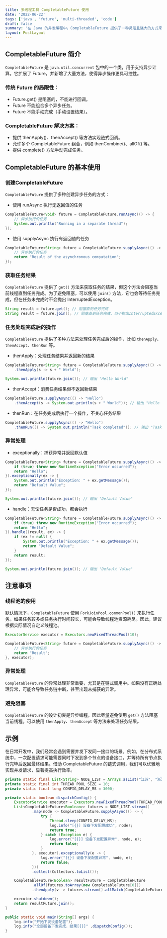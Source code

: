 ```yaml
---
title: 多线程工具 CompletableFuture 使用
date: '2022-06-22'
tags: ['java', 'future', 'multi-threaded', 'code']
draft: false
summary: '在 Java 的并发编程中，CompletableFuture 提供了一种灵活且强大的方式来处理异步任务。相较于传统的 Future，CompletableFuture 支持回调、链式操作以及异常处理等特性，使得异步编程更加简洁易读。'
layout: PostLayout
---
```


## CompletableFuture 简介

`CompletableFuture` 是 `java.util.concurrent` 包中的一个类，用于支持异步计算。它扩展了 Future，并新增了大量方法，使得异步操作更具可控性。

### 传统 Future 的局限性：

- Future.get() 是阻塞的，不能进行回调。
- Future 不能组合多个异步任务。
- Future 不能手动完成（手动设置结果）。

### CompletableFuture 解决方案：

- 提供 thenApply()、thenAccept() 等方法实现链式回调。
- 允许多个 CompletableFuture 组合，例如 thenCombine()、allOf() 等。
- 提供 complete() 方法手动完成任务。

## CompletableFuture 的基本使用

### 创建CompletableFuture

`CompletableFuture` 提供了多种创建异步任务的方式：

- 使用 runAsync 执行无返回值的任务

```java
CompletableFuture<Void> future = CompletableFuture.runAsync(() -> {
    // 异步执行的任务
    System.out.println("Running in a separate thread");
});
```

- 使用 supplyAsync 执行有返回值的任务

```java
CompletableFuture<String> future = CompletableFuture.supplyAsync(() -> {
    // 异步执行的任务
    return "Result of the asynchronous computation";
});
```

### 获取任务结果

`CompletableFuture` 提供了 `get()` 方法来获取任务的结果，但这个方法会阻塞当前线程直到任务完成。为了避免阻塞，可以使用 `join()` 方法，它也会等待任务完成，但在任务未完成时不会抛出 InterruptedException。

```java
String result = future.get(); // 阻塞直到任务完成
String result = future.join(); // 阻塞直到任务完成，但不抛出InterruptedException
```

### 任务处理完成后的操作

`CompletableFuture` 提供了多种方法来处理任务完成后的操作，比如 `thenApply`、`thenAccept`、`thenRun` 等。

- thenApply：处理任务结果并返回新的结果

```java
CompletableFuture<String> future = CompletableFuture.supplyAsync(() -> "Hello")
    .thenApply(s -> s + " World");

System.out.println(future.join()); // 输出 "Hello World"
```

- thenAccept：消费任务结果但不返回新结果

```java
CompletableFuture.supplyAsync(() -> "Hello")
    .thenAccept(s -> System.out.println(s + " World")); // 输出 "Hello World"
```

- thenRun：在任务完成后执行一个操作，不关心任务结果

```java
CompletableFuture.supplyAsync(() -> "Hello")
    .thenRun(() -> System.out.println("Task completed")); // 输出 "Task completed"
```

### 异常处理

- exceptionally：捕获异常并返回默认值

```java
CompletableFuture<String> future = CompletableFuture.supplyAsync(() -> {
    if (true) throw new RuntimeException("Error occurred");
    return "Hello";
}).exceptionally(ex -> {
    System.out.println("Exception: " + ex.getMessage());
    return "Default Value";
});

System.out.println(future.join()); // 输出 "Default Value"
```

- handle：无论任务是否成功，都会执行

```java
CompletableFuture<String> future = CompletableFuture.supplyAsync(() -> {
    if (true) throw new RuntimeException("Error occurred");
    return "Hello";
}).handle((result, ex) -> {
    if (ex != null) {
        System.out.println("Exception: " + ex.getMessage());
        return "Default Value";
    }
    return result;
});

System.out.println(future.join()); // 输出 "Default Value"
```

## 注意事项

### 线程池的使用

默认情况下，`CompletableFuture` 使用 `ForkJoinPool.commonPool()` 来执行任务。如果任务较多或任务执行时间较长，可能会导致线程池资源耗尽。因此，建议根据实际情况自定义线程池。

```java
ExecutorService executor = Executors.newFixedThreadPool(10);

CompletableFuture<String> future = CompletableFuture.supplyAsync(() -> {
    // 异步执行的任务
    return "Result";
}, executor);
```

### 异常处理

`CompletableFuture` 的异常处理非常重要，尤其是在链式调用中。如果没有正确处理异常，可能会导致任务链中断，甚至出现未捕获的异常。

### 避免阻塞

`CompletableFuture` 的设计初衷是异步编程，因此尽量避免使用 `get()` 方法阻塞当前线程。可以使用 `thenApply`、`thenAccept` 等方法来处理任务结果。

## 示例

在日常开发中，我们经常会遇到需要并发下发同一接口的场景。例如，在分布式系统中，一次配置请求可能需要同时下发到多个节点的设备接口，并等待所有节点执行完毕后返回最终结果。借助 CompletableFuture 的链式调用，我们可以优雅地实现并发请求，显著提高执行效率。

```java
private static final List<String> NODE_LIST = Arrays.asList("江苏", "浙江", "上海");
private static final int THREAD_POOL_SIZE = 10;
private static final long CONFIG_DELAY_MS = 3000;

private static boolean dispatchConfig() {
    ExecutorService executor = Executors.newFixedThreadPool(THREAD_POOL_SIZE);
    List<CompletableFuture<Boolean>> futures = NODE_LIST.stream()
            .map(node -> CompletableFuture.supplyAsync(() -> {
                try {
                    Thread.sleep(CONFIG_DELAY_MS);
                    log.info("[{}] 设备下发配置成功", node);
                    return true;
                } catch (Exception e) {
                    log.error("[{}] 设备下发配置异常", node, e);
                    return false;
                }
            }, executor).exceptionally(e -> {
                log.error("[{}] 设备下发配置异常", node, e);
                return false;
            }))
            .collect(Collectors.toList());

    CompletableFuture<Boolean> resultFuture = CompletableFuture
            .allOf(futures.toArray(new CompletableFuture[0]))
            .thenApply(v -> futures.stream().allMatch(CompletableFuture::join));

    executor.shutdown();
    return resultFuture.join();
}

public static void main(String[] args) {
    log.info("开始下发设备配置");
    log.info("全部设备下发完成，结果[{}]" ,dispatchConfig());
}

```

